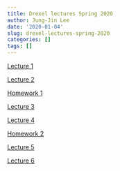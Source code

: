 ```yaml
---
title: Drexel lectures Spring 2020
author: Jung-Jin Lee
date: '2020-01-04'
slug: drexel-lectures-spring-2020
categories: []
tags: []
---
```


[Lecture 1](/Drexel_2020/Drexel_2020_Lecture_1.html)

[Lecture 2](/Drexel_2020/Drexel_2020_Lecture_2.html)

[Homework 1](/Drexel_2020/HW1.pdf)

[Lecture 3](/Drexel_2020/Drexel_2020_Lecture_3.html)

[Lecture 4](/Drexel_2020/Drexel_2020_Lecture_4.html)

[Homework 2](/Drexel_2020/HW2.pdf)

[Lecture 5](/Drexel_2020/Drexel_2020_Lecture_5.html)

[Lecture 6](/Drexel_2020/Drexel_2020_Lecture_6.html)